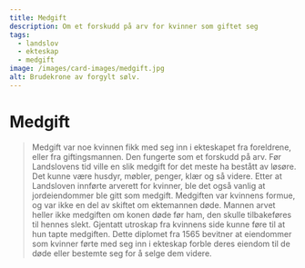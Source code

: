 ```yaml
---
title: Medgift
description: Om et forskudd på arv for kvinner som giftet seg
tags:
  - landslov
  - ekteskap
  - medgift
image: /images/card-images/medgift.jpg
alt: Brudekrone av forgylt sølv.
---
```



# Medgift

<Blockquote 
    quote='«En kvinne skal ikke gis med mer hjemmefra i klær enn en tredjedel av medgiften. Det giftingsmannen gir mer med hjemmefra, skal være i slike ting som er til inntekt og avkastning for den som får kvinnen.»'
    footer='Arvetallet, kapittel 1' />


<Container stil="initial side">
    Medgift var noe kvinnen fikk med seg inn i ekteskapet fra foreldrene, eller fra giftingsmannen. Den fungerte som et forskudd på arv. Før Landslovens tid ville en slik medgift for det meste ha bestått av løsøre. Det kunne være husdyr, møbler, penger, klær og så videre. Etter at Landsloven innførte arverett for kvinner, ble det også vanlig at jordeiendommer ble gitt som medgift. Medgiften var kvinnens formue, og var ikke en del av skiftet om ektemannen døde. Mannen arvet heller ikke medgiften om konen døde før ham, den skulle tilbakeføres til hennes slekt. Gjentatt utroskap fra kvinnens side kunne føre til at hun tapte medgiften.
</Container>

<Work id="ubb-diplom-0262" marcus="https://marcus.uib.no/instance/charter/ubb-diplom-0262.html"> 
Dette diplomet fra 1565 bevitner at eiendommer som kvinner førte med seg inn i ekteskap forble deres eiendom til de døde eller bestemte seg for å selge dem videre.
</Work>

